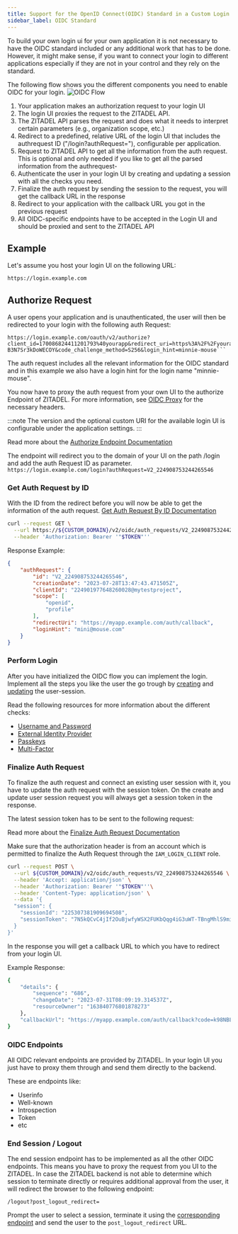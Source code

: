 ```yaml
---
title: Support for the OpenID Connect(OIDC) Standard in a Custom Login UI
sidebar_label: OIDC Standard
---
```


To build your own login ui for your own application it is not necessary to have the OIDC standard included or any additional work that has to be done.
However, it might make sense, if you want to connect your login to different applications especially if they are not in your control and they rely on the standard.

The following flow shows you the different components you need to enable OIDC for your login.
![OIDC Flow](/img/guides/login-ui/oidc-flow.png)

1. Your application makes an authorization request to your login UI
2. The login UI proxies the request to the ZITADEL API.
3. The ZITADEL API parses the request and does what it needs to interpret certain parameters (e.g., organization scope, etc.)
4. Redirect to a predefined, relative URL of the login UI that includes the authrequest ID ("/login?authRequest="), configurable per application.
5. Request to ZITADEL API to get all the information from the auth request. This is optional and only needed if you like to get all the parsed information from the authrequest-
6. Authenticate the user in your login UI by creating and updating a session with all the checks you need.
7. Finalize the auth request by sending the session to the request, you will get the callback URL in the response
8. Redirect to your application with the callback URL you got in the previous request
9. All OIDC-specific endpoints have to be accepted in the Login UI and should be proxied and sent to the ZITADEL API


## Example

Let's assume you host your login UI on the following URL:
```
https://login.example.com
```

## Authorize Request

A user opens your application and is unauthenticated, the user will then be redirected to your login with the following auth Request:
```
https://login.example.com/oauth/v2/authorize?client_id=170086824411201793%40yourapp&redirect_uri=https%3A%2F%2Fyourapp.example.com%2Fauth%2Fcallback&response_type=code&scope=openid%20email%20profile&code_challenge=9az09PjcfuENS7oDK7jUd2xAWRb-B3N7Sr3kDoWECOY&code_challenge_method=S256&login_hint=minnie-mouse```
```

The auth request includes all the relevant information for the OIDC standard and in this example we also have a login hint for the login name "minnie-mouse".

You now have to proxy the auth request from your own UI to the authorize Endpoint of ZITADEL.
For more information, see [OIDC Proxy](./login-app#oidc-proxy) for the necessary headers.

:::note
The version and the optional custom URI for the available login UI is configurable under the application settings.
:::

Read more about the [Authorize Endpoint Documentation](/docs/apis/openidoauth/endpoints#authorization_endpoint)

The endpoint will redirect you to the domain of your UI on the path /login and add the auth Request ID as parameter.
```https://login.example.com/login?authRequest=V2_224908753244265546```

### Get Auth Request by ID

With the ID from the redirect before you will now be able to get the information of the auth request.
[Get Auth Request By ID Documentation](/docs/apis/resources/oidc_service_v2/oidc-service-get-auth-request)

```bash
curl --request GET \
  --url https://${CUSTOM_DOMAIN}/v2/oidc/auth_requests/V2_224908753244265546 \
  --header 'Authorization: Bearer '"$TOKEN"''
```

Response Example:

```json
{
	"authRequest": {
		"id": "V2_224908753244265546",
		"creationDate": "2023-07-28T13:47:43.471505Z",
		"clientId": "224901977648260028@mytestproject",
		"scope": [
			"openid",
			"profile"
		],
		"redirectUri": "https://myapp.example.com/auth/callback",
		"loginHint": "mini@mouse.com"
	}
}
```

### Perform Login

After you have initialized the OIDC flow you can implement the login.
Implement all the steps you like the user the go trough by [creating](/docs/apis/resources/session_service_v2/session-service-create-session) and [updating](/docs/apis/resources/session_service_v2/session-service-set-session) the user-session.

Read the following resources for more information about the different checks:
- [Username and Password](./username-password)
- [External Identity Provider](./external-login)
- [Passkeys](./passkey)
- [Multi-Factor](./mfa)

### Finalize Auth Request

To finalize the auth request and connect an existing user session with it, you have to update the auth request with the session token.
On the create and update user session request you will always get a session token in the response.

The latest session token has to be sent to the following request:

Read more about the [Finalize Auth Request Documentation](/docs/apis/resources/oidc_service_v2/oidc-service-create-callback)

Make sure that the authorization header is from an account which is permitted to finalize the Auth Request through the `IAM_LOGIN_CLIENT` role.
```bash
curl --request POST \
  --url ${CUSTOM_DOMAIN}/v2/oidc/auth_requests/V2_224908753244265546 \
  --header 'Accept: application/json' \
  --header 'Authorization: Bearer '"$TOKEN"''\
  --header 'Content-Type: application/json' \
  --data '{
  "session": {
    "sessionId": "225307381909694508",
    "sessionToken": "7N5kQCvC4jIf2OuBjwfyWSX2FUKbQqg4iG3uWT-TBngMhlS9miGUwpyUaN0HJ8OcbSzk4QHZy_Bvvv"
  }
}'
```

In the response you will get a callback URL to which you have to redirect from your login UI.

Example Response:
```bash
{
	"details": {
		"sequence": "686",
		"changeDate": "2023-07-31T08:09:19.314537Z",
		"resourceOwner": "163840776801878273"
	},
	"callbackUrl": "https://myapp.example.com/auth/callback?code=k98NBLrdjVbwQQI-oM_rR_cYHv0k3dqpkqlQX8UXTWVnYSQL9g&state=testd"
}
```

### OIDC Endpoints

All OIDC relevant endpoints are provided by ZITADEL. In your login UI you just have to proxy them through and send them directly to the backend.

These are endpoints like:
- Userinfo
- Well-known
- Introspection
- Token
- etc


### End Session / Logout

The end session endpoint has to be implemented as all the other OIDC endpoints. This means you have to proxy the request from you UI to the ZITADEL.
In case the ZITADEL backend is not able to determine which session to terminate directly or requires additional approval from the user, it will redirect the browser to the following endpoint:

```/logout?post_logout_redirect=```

Prompt the user to select a session, terminate it using the [corresponding endpoint](/docs/apis/resources/session_service_v2/session-service-delete-session) and send the user to the `post_logout_redirect` URL.
